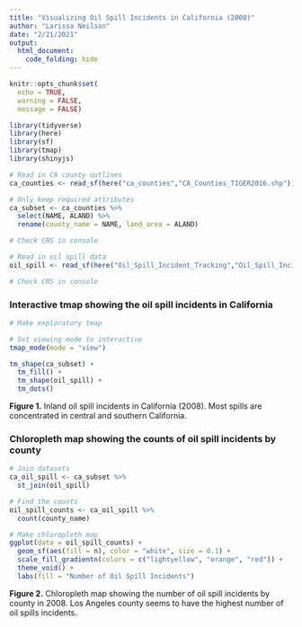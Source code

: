 ```yaml
---
title: "Visualizing Oil Spill Incidents in California (2008)"
author: "Larissa Neilson"
date: "2/21/2021"
output:
  html_document:
    code_folding: hide
---
```


```r
knitr::opts_chunk$set(
  echo = TRUE,
  warning = FALSE,
  message = FALSE)

library(tidyverse)
library(here)
library(sf)
library(tmap)
library(shinyjs)
```

```r
# Read in CA county outlines
ca_counties <- read_sf(here("ca_counties","CA_Counties_TIGER2016.shp"))

# Only keep required attributes
ca_subset <- ca_counties %>% 
  select(NAME, ALAND) %>% 
  rename(county_name = NAME, land_area = ALAND)

# Check CRS in console
```

```r
# Read in oil spill data
oil_spill <- read_sf(here("Oil_Spill_Incident_Tracking","Oil_Spill_Incident_Tracking_%5Bds394%5D.shp"))

# Check CRS in console
```

### Interactive tmap showing the oil spill incidents in California

```r
# Make exploratory tmap

# Set viewing mode to interactive
tmap_mode(mode = "view")

tm_shape(ca_subset) +
  tm_fill() +
  tm_shape(oil_spill) +
  tm_dots()
```

**Figure 1.** Inland oil spill incidents in California (2008). Most spills are concentrated in central and southern California.

### Chloropleth map showing the counts of oil spill incidents by county

```r
# Join datasets
ca_oil_spill <- ca_subset %>% 
  st_join(oil_spill)

# Find the counts
oil_spill_counts <- ca_oil_spill %>% 
  count(county_name)

# Make chloropleth map
ggplot(data = oil_spill_counts) +
  geom_sf(aes(fill = n), color = "white", size = 0.1) +
  scale_fill_gradientn(colors = c("lightyellow", "orange", "red")) +
  theme_void() +
  labs(fill = "Number of Oil Spill Incidents")
```

**Figure 2.** Chloropleth map showing the number of oil spill incidents by county in 2008. Los Angeles county seems to have the highest number of oil spills incidents.

